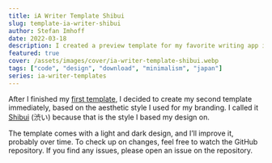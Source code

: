 ```yaml
---
title: iA Writer Template Shibui
slug: template-ia-writer-shibui
author: Stefan Imhoff
date: 2022-03-18
description: I created a preview template for my favorite writing app iA Writer.
featured: true
cover: /assets/images/cover/ia-writer-template-shibui.webp
tags: ["code", "design", "download", "minimalism", "japan"]
series: ia-writer-templates
---
```


After I finished my [first template](/template-ia-writer-nanzan/), I decided to create my second template immediately, based on the aesthetic style I used for my branding. I called it [Shibui](https://github.com/kogakure/ia-writer-template-shibui) (渋い) because that is the style I based my design on.

The template comes with a light and dark design, and I’ll improve it, probably over time. To check up on changes, feel free to watch the GitHub repository. If you find any issues, please open an issue on the repository.

<Banner>
  <MoreLink
    href="https://github.com/kogakure/ia-writer-template-shibui"
    text="iA Writer Template Shibui on GitHub"
  />
</Banner>

